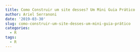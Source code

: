 ```yaml
---
title: Como Construir um site desses? Um Mini Guia Prático
author: Ariel Serranoni
date: '2019-03-30'
slug: como-construir-um-site-desses-um-mini-guia-prático
categories:
  - R
tags:
  - R
---
```

